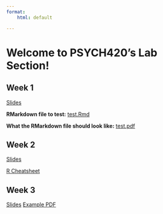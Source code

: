 ```yaml
---
format:
    html: default

---
```


# Welcome to PSYCH420's Lab Section!

## Week 1

[Slides](presentations/intro.html)

**RMarkdown file to test:** [test.Rmd](r_demos/test.Rmd)

**What the RMarkdown file should look like:** [test.pdf](r_demos/test.pdf)


## Week 2

[Slides](presentations/week2.html)

[R Cheatsheet](files/r-cheatsheet-files.html)

## Week 3

[Slides](presentations/week3.html)
[Example PDF](r_demos/420m/labs/lab2/lab2-example.pdf)
